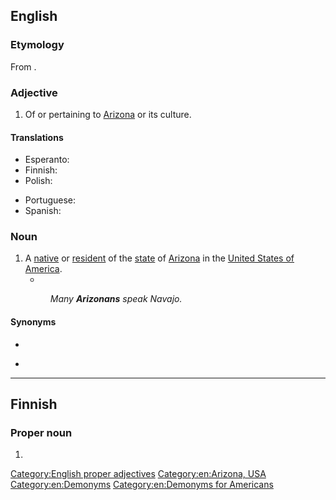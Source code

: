 ==English==

===Etymology===
From {{suffix|en|Arizona|n}}.

===Adjective===
{{en-adj|-}}

# Of or pertaining to [[Arizona]] or its culture.

====Translations====
{{trans-top|of or pertaining to Arizona}}
* Esperanto: {{t|eo|arizona}}
* Finnish: {{t|fi|arizonalainen}}
* Polish: {{t+|pl|arizoński|m}}
{{trans-mid}}
* Portuguese: {{t|pt|arizonense}}
* Spanish: {{t|es|arizoniano}}
{{trans-bottom}}

===Noun===
{{en-noun}}

# A [[native]] or [[resident]] of the [[state]] of [[Arizona]] in the [[United States of America]].
#* {{quote-journal|en|date=May 21, 2009|author=Stephen Des Georges|title=Oral history class preserves history, promotes community|work=[[w:Arizona State University|Arizona State University]]|url=http://asunews.asu.edu/node/8453
|passage=There is a great value and even a life lesson in the story of a native '''Arizonan'''.}}
#: ''Many '''Arizonans''' speak Navajo.''

====Synonyms====
* {{l|en|Arizonian}}
* {{l|en|Zonie}} {{q|slang}}

[[Category:English proper adjectives]]
[[Category:en:Arizona, USA]]
[[Category:en:Demonyms]]
[[Category:en:Demonyms for Americans]]

----

==Finnish==

===Proper noun===
{{head|fi|proper noun form}}

# {{fi-form of|Arizona|case=genitive|pl=singular}}